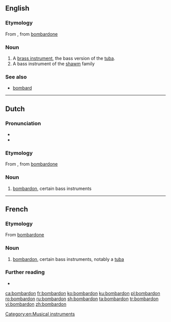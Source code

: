 ==English==

===Etymology===
From {{etyl|fr|en}}, from {{etyl|it|en}} [[bombardone]]

===Noun===
{{en-noun}}

# A [[brass instrument]], the bass version of the [[tuba]].
# A bass instrument of the [[shawm]] family

===See also===
* [[bombard]]

[[Category:en:Musical instruments]]

----

==Dutch==

===Pronunciation===
* {{audio|Nl-bombardon.ogg|Audio|lang=nl}}
* {{hyphenation|bom|bar|don|lang=nl}}

===Etymology===
From {{etyl|fr|nl}}, from {{etyl|it|nl}} [[bombardone]]

===Noun===
{{nl-noun|m|-s|bomdardonnetje}}

# [[bombardon]], certain bass instruments

----

==French==

===Etymology===
From {{etyl|it|fr}} [[bombardone]]

===Noun===
{{fr-noun|m}}

# [[bombardon]], certain bass instruments, notably a [[tuba]]

===Further reading===
* {{R:TLFi}}

[[ca:bombardon]]
[[fr:bombardon]]
[[ko:bombardon]]
[[ku:bombardon]]
[[pl:bombardon]]
[[ro:bombardon]]
[[ru:bombardon]]
[[sh:bombardon]]
[[ta:bombardon]]
[[tr:bombardon]]
[[vi:bombardon]]
[[zh:bombardon]]